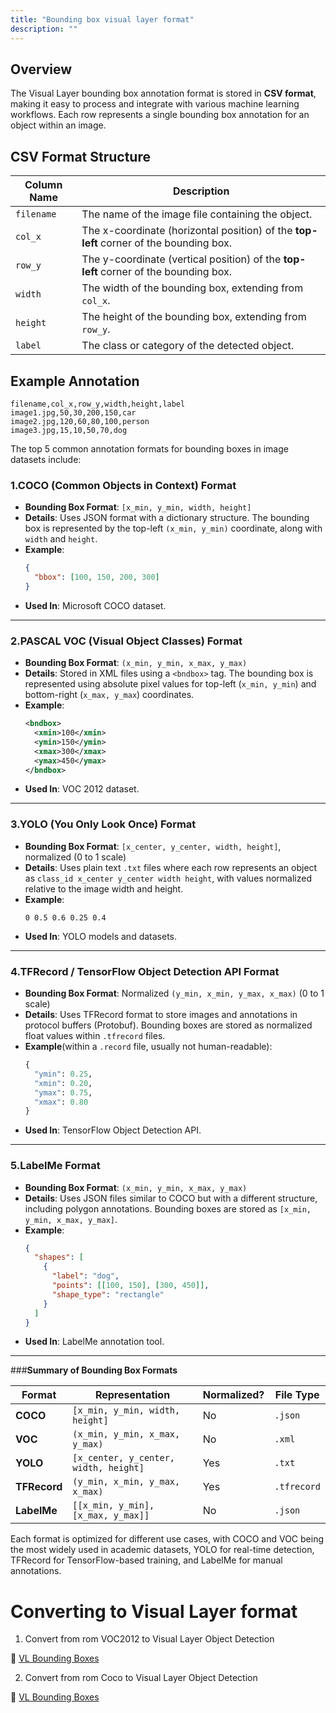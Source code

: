 ```yaml
---
title: "Bounding box visual layer format"
description: ""
---
```

## Overview

The Visual Layer bounding box annotation format is stored in **CSV format**, making it easy to process and integrate with various machine learning workflows. Each row represents a single bounding box annotation for an object within an image.

## CSV Format Structure

| Column Name | Description                                                                            |
| ----------- | -------------------------------------------------------------------------------------- |
| `filename`  | The name of the image file containing the object.                                      |
| `col_x`     | The x-coordinate (horizontal position) of the **top-left** corner of the bounding box. |
| `row_y`     | The y-coordinate (vertical position) of the **top-left** corner of the bounding box.   |
| `width`     | The width of the bounding box, extending from `col_x`.                                 |
| `height`    | The height of the bounding box, extending from `row_y`.                                |
| `label`     | The class or category of the detected object.                                          |

## Example Annotation

```csv
filename,col_x,row_y,width,height,label
image1.jpg,50,30,200,150,car
image2.jpg,120,60,80,100,person
image3.jpg,15,10,50,70,dog
```



The top 5 common annotation formats for bounding boxes in image datasets include:

### 1.**COCO (Common Objects in Context) Format**

- **Bounding Box Format**: `[x_min, y_min, width, height]`
- **Details**: Uses JSON format with a dictionary structure. The bounding box is represented by the top-left `(x_min, y_min)` coordinate, along with `width` and `height`.
- **Example**:
  ```json
  {
    "bbox": [100, 150, 200, 300]
  }
  ```
- **Used In**: Microsoft COCO dataset.

***

### 2.**PASCAL VOC (Visual Object Classes) Format**

- **Bounding Box Format**: `(x_min, y_min, x_max, y_max)`
- **Details**: Stored in XML files using a `<bndbox>` tag. The bounding box is represented using absolute pixel values for top-left (`x_min, y_min`) and bottom-right (`x_max, y_max`) coordinates.
- **Example**:
  ```xml
  <bndbox>
    <xmin>100</xmin>
    <ymin>150</ymin>
    <xmax>300</xmax>
    <ymax>450</ymax>
  </bndbox>
  ```
- **Used In**: VOC 2012 dataset.

***

### 3.**YOLO (You Only Look Once) Format**

- **Bounding Box Format**: `[x_center, y_center, width, height]`, normalized (0 to 1 scale)
- **Details**: Uses plain text `.txt` files where each row represents an object as `class_id x_center y_center width height`, with values normalized relative to the image width and height.
- **Example**:
  ```
  0 0.5 0.6 0.25 0.4
  ```
- **Used In**: YOLO models and datasets.

***

### 4.**TFRecord / TensorFlow Object Detection API Format**

- **Bounding Box Format**: Normalized `(y_min, x_min, y_max, x_max)` (0 to 1 scale)
- **Details**: Uses TFRecord format to store images and annotations in protocol buffers (Protobuf). Bounding boxes are stored as normalized float values within `.tfrecord` files.
- **Example**(within a `.record` file, usually not human-readable):
  ```python
  {
    "ymin": 0.25,
    "xmin": 0.20,
    "ymax": 0.75,
    "xmax": 0.80
  }
  ```
- **Used In**: TensorFlow Object Detection API.

***

### 5.**LabelMe Format**

- **Bounding Box Format**: `(x_min, y_min, x_max, y_max)`
- **Details**: Uses JSON files similar to COCO but with a different structure, including polygon annotations. Bounding boxes are stored as `[x_min, y_min, x_max, y_max]`.
- **Example**:
  ```json
  {
    "shapes": [
      {
        "label": "dog",
        "points": [[100, 150], [300, 450]],
        "shape_type": "rectangle"
      }
    ]
  }
  ```
- **Used In**: LabelMe annotation tool.

***

###**Summary of Bounding Box Formats**

| Format       | Representation                        | Normalized? | File Type   |
| ------------ | ------------------------------------- | ----------- | ----------- |
|**COCO**    | `[x_min, y_min, width, height]`       | No          | `.json`     |
|**VOC**     | `(x_min, y_min, x_max, y_max)`        | No          | `.xml`      |
|**YOLO**    | `[x_center, y_center, width, height]` | Yes         | `.txt`      |
| **TFRecord** | `(y_min, x_min, y_max, x_max)`        | Yes         | `.tfrecord` |
|**LabelMe** | `[[x_min, y_min], [x_max, y_max]]`    | No          | `.json`     |

Each format is optimized for different use cases, with COCO and VOC being the most widely used in academic datasets, YOLO for real-time detection, TFRecord for TensorFlow-based training, and LabelMe for manual annotations.

# Converting to Visual Layer format

1. Convert from rom VOC2012 to Visual Layer Object Detection

📘 [VL Bounding Boxes](https://github.com/visual-layer/documentation/blob/main/notebooks/Voc2012%20to%20VL%20Bounding%20Box%20input%20format/voc2012%20to%20VL%20Annoation.ipynb)

2. Convert from rom Coco to Visual Layer Object Detection

📘 [VL Bounding Boxes](https://github.com/visual-layer/documentation/blob/main/notebooks/Voc2012%20to%20VL%20Bounding%20Box%20input%20format/voc2012%20to%20VL%20Annoation.ipynb)
